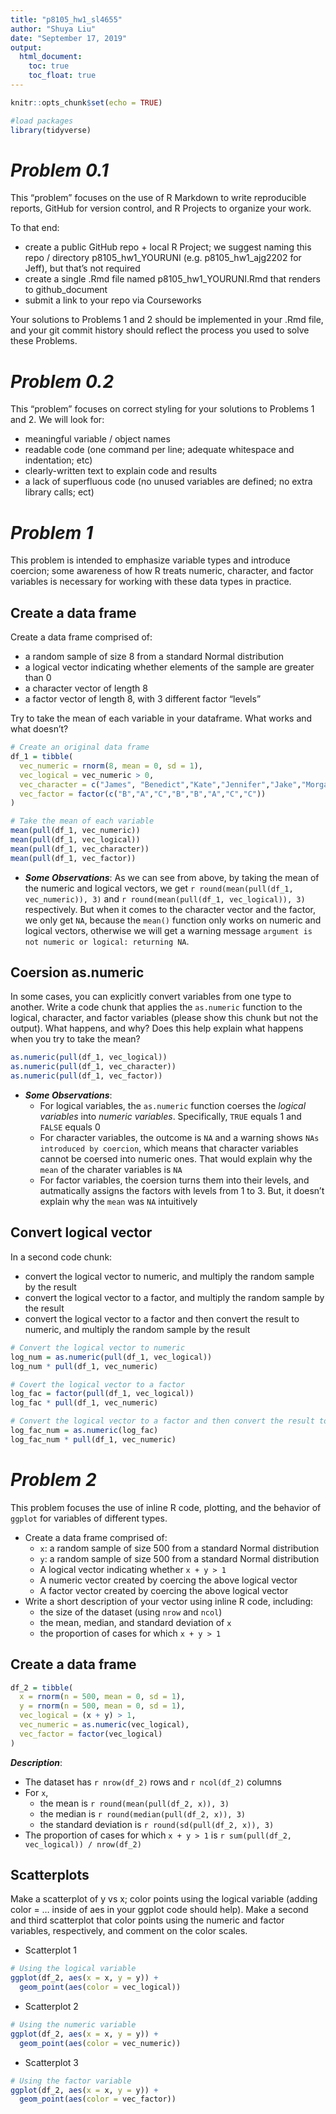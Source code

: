 ```yaml
---
title: "p8105_hw1_sl4655"
author: "Shuya Liu"
date: "September 17, 2019"
output: 
  html_document:
    toc: true
    toc_float: true
---
```


```r
knitr::opts_chunk$set(echo = TRUE)

#load packages
library(tidyverse)
```

# _Problem 0.1_
This “problem” focuses on the use of R Markdown to write reproducible reports, GitHub for version control, and R Projects to organize your work.

To that end:

* create a public GitHub repo + local R Project; we suggest naming this repo / directory p8105_hw1_YOURUNI (e.g. p8105_hw1_ajg2202 for Jeff), but that’s not required
* create a single .Rmd file named p8105_hw1_YOURUNI.Rmd that renders to github_document
* submit a link to your repo via Courseworks

Your solutions to Problems 1 and 2 should be implemented in your .Rmd file, and your git commit history should reflect the process you used to solve these Problems.

# _Problem 0.2_
This “problem” focuses on correct styling for your solutions to Problems 1 and 2. We will look for:

* meaningful variable / object names
* readable code (one command per line; adequate whitespace and indentation; etc)
* clearly-written text to explain code and results
* a lack of superfluous code (no unused variables are defined; no extra library calls; ect)

# _Problem 1_
This problem is intended to emphasize variable types and introduce coercion; some awareness of how R treats numeric, character, and factor variables is necessary for working with these data types in practice.

## Create a data frame

Create a data frame comprised of:

* a random sample of size 8 from a standard Normal distribution
* a logical vector indicating whether elements of the sample are greater than 0
* a character vector of length 8
* a factor vector of length 8, with 3 different factor “levels”

Try to take the mean of each variable in your dataframe. What works and what doesn’t?

```r
# Create an original data frame
df_1 = tibble(
  vec_numeric = rnorm(8, mean = 0, sd = 1),
  vec_logical = vec_numeric > 0,
  vec_character = c("James", "Benedict","Kate","Jennifer","Jake","Morgan","Martin","Natalie"),
  vec_factor = factor(c("B","A","C","B","B","A","C","C"))
)

# Take the mean of each variable
mean(pull(df_1, vec_numeric))
mean(pull(df_1, vec_logical))
mean(pull(df_1, vec_character))
mean(pull(df_1, vec_factor))
```
* **_Some Observations_**: As we can see from above, by taking the mean of the numeric and logical vectors, we get `r round(mean(pull(df_1, vec_numeric)), 3)` 
                    and `r round(mean(pull(df_1, vec_logical)), 3)` respectively. 
But when it comes to the character vector and the factor, we only get `NA`, because the `mean()` function only works on numeric and logical vectors, otherwise we will get a warning message `argument is not numeric or logical: returning NA`.

## Coersion as.numeric

In some cases, you can explicitly convert variables from one type to another. Write a code chunk that applies the `as.numeric` function to the logical, character, and factor variables (please show this chunk but not the output). What happens, and why? Does this help explain what happens when you try to take the mean?
```r
as.numeric(pull(df_1, vec_logical))
as.numeric(pull(df_1, vec_character))
as.numeric(pull(df_1, vec_factor))
```
* **_Some Observations_**: 
    * For logical variables, the `as.numeric` function coerses the _logical variables_ into _numeric variables_. Specifically, `TRUE` equals 1 and `FALSE` equals 0
    * For character variables, the outcome is `NA` and a warning shows `NAs introduced by coercion`, which means that character variables cannot be coersed into numeric ones. That would explain why the `mean` of the charater variables is `NA`
    * For factor variables, the coersion turns them into their levels, and autmatically assigns the factors with levels from 1 to 3. But, it doesn't explain why the `mean` was `NA` intuitively

## Convert logical vector

In a second code chunk:

* convert the logical vector to numeric, and multiply the random sample by the result
* convert the logical vector to a factor, and multiply the random sample by the result
* convert the logical vector to a factor and then convert the result to numeric, and multiply the random sample by the result

```r
# Convert the logical vector to numeric
log_num = as.numeric(pull(df_1, vec_logical))
log_num * pull(df_1, vec_numeric)

# Covert the logical vector to a factor
log_fac = factor(pull(df_1, vec_logical))
log_fac * pull(df_1, vec_numeric)

# Convert the logical vector to a factor and then convert the result to numeric
log_fac_num = as.numeric(log_fac)
log_fac_num * pull(df_1, vec_numeric)
```


# _Problem 2_
This problem focuses the use of inline R code, plotting, and the behavior of `ggplot` for variables of different types.

* Create a data frame comprised of:
    * `x`: a random sample of size 500 from a standard Normal distribution
    * `y`: a random sample of size 500 from a standard Normal distribution
    * A logical vector indicating whether `x + y > 1`
    * A numeric vector created by coercing the above logical vector
    * A factor vector created by coercing the above logical vector
    
* Write a short description of your vector using inline R code, including: 
    * the size of the dataset (using `nrow` and `ncol`) 
    * the mean, median, and standard deviation of `x` 
    * the proportion of cases for which `x + y > 1`

## Create a data frame    
```r
df_2 = tibble(
  x = rnorm(n = 500, mean = 0, sd = 1),
  y = rnorm(n = 500, mean = 0, sd = 1),
  vec_logical = (x + y) > 1,
  vec_numeric = as.numeric(vec_logical),
  vec_factor = factor(vec_logical)
)
```
**_Description_**: 

* The dataset has `r nrow(df_2)` rows and `r ncol(df_2)` columns
* For `x`, 
    * the mean is `r round(mean(pull(df_2, x)), 3)`
    * the median is `r round(median(pull(df_2, x)), 3)`
    * the standard deviation is `r round(sd(pull(df_2, x)), 3)`
* The proportion of cases for which `x + y > 1` is `r sum(pull(df_2, vec_logical)) / nrow(df_2)`

## Scatterplots

Make a scatterplot of y vs x; color points using the logical variable (adding color = ... inside of aes in your ggplot code should help). Make a second and third scatterplot that color points using the numeric and factor variables, respectively, and comment on the color scales.

* Scatterplot 1
```r
# Using the logical variable
ggplot(df_2, aes(x = x, y = y)) + 
  geom_point(aes(color = vec_logical))
```

* Scatterplot 2
```r
# Using the numeric variable
ggplot(df_2, aes(x = x, y = y)) + 
  geom_point(aes(color = vec_numeric))
```

* Scatterplot 3
```r
# Using the factor variable
ggplot(df_2, aes(x = x, y = y)) + 
  geom_point(aes(color = vec_factor))
```

